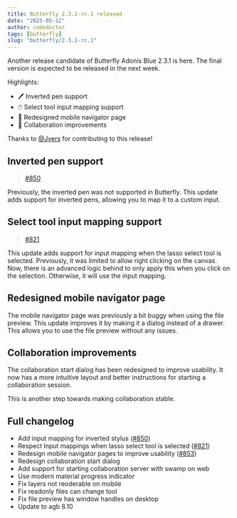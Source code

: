 ```yaml
---
title: Butterfly 2.3.1-rc.1 released  
date: "2025-05-12"
author: codedoctor  
tags: [butterfly]  
slug: "butterfly/2.3.1-rc.1"  
---
```


Another release candidate of Butterfly Adonis Blue 2.3.1 is here. The final version is expected to be released in the next week.

Highlights:

- 🖊️ Inverted pen support
- 🖱️ Select tool input mapping support
- 📱 Redesigned mobile navigator page
- 🤝 Collaboration improvements

Thanks to [@Jyers](https://github.com/Jyers) for contributing to this release!

## Inverted pen support

> [#850](https://github.com/LinwoodDev/Butterfly/pull/850)

Previously, the inverted pen was not supported in Butterfly. This update adds support for inverted pens, allowing you to map it to a custom input.

## Select tool input mapping support

> [#821](https://github.com/LinwoodDev/Butterfly/issues/821)

This update adds support for input mapping when the lasso select tool is selected. Previously, it was limited to allow right clicking on the canvas. Now, there is an advanced logic behind to only apply this when you click on the selection. Otherwise, it will use the input mapping.

## Redesigned mobile navigator page

The mobile navigator page was previously a bit buggy when using the file preview.
This update improves it by making it a dialog instead of a drawer. This allows you to use the file preview without any issues.

## Collaboration improvements

The collaboration start dialog has been redesigned to improve usability. It now has a more intuitive layout and better instructions for starting a collaboration session.

This is another step towards making collaboration stable.

## Full changelog

* Add input mapping for inverted stylus ([#850](https://github.com/LinwoodDev/Butterfly/pull/850))
* Respect Input mappings when lasso select tool is selected ([#821](https://github.com/LinwoodDev/Butterfly/issues/821))
* Redesign mobile navigator pages to improve usability ([#853](https://github.com/LinwoodDev/Butterfly/issues/853))
* Redesign collaboration start dialog
* Add support for starting collaboration server with swamp on web
* Use modern material progress indicator
* Fix layers not reoderable on mobile
* Fix readonly files can change tool
* Fix file preview has window handles on desktop
* Update to agb 8.10
